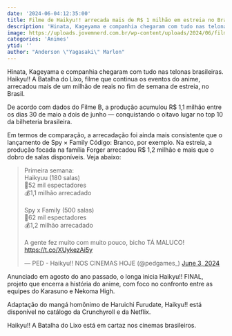 ```yaml
---
date: '2024-06-04:12:35:00'
title: Filme de Haikyu!! arrecada mais de R$ 1 milhão em estreia no Brasil
description: 'Hinata, Kageyama e companhia chegaram com tudo nas telonas brasileiras. Haikyu!! A Batalha do Lixo, filme que continua os eventos do anime, arrecadou mais de um milhão de reais no fim de semana de estreia, no Brasil.'
image: https://uploads.jovemnerd.com.br/wp-content/uploads/2024/06/filme_haikyu_brasil__0al942b.jpg
categories: 'Animes'
ytid: ''
author: "Anderson \"Yagasaki\" Marlon"
---
```


Hinata, Kageyama e companhia chegaram com tudo nas telonas brasileiras. Haikyu!! A Batalha do Lixo, filme que continua os eventos do anime, arrecadou mais de um milhão de reais no fim de semana de estreia, no Brasil.

De acordo com dados do Filme B, a produção acumulou R$ 1,1 milhão entre os dias 30 de maio a dois de junho — conquistando o oitavo lugar no top 10 da bilheteria brasileira.

Em termos de comparação, a arrecadação foi ainda mais consistente que o lançamento de Spy × Family Código: Branco, por exemplo. Na estreia, a produção focada na família Forger arrecadou R$ 1,2 milhão e mais que o dobro de salas disponíveis. Veja abaixo:

<blockquote class="twitter-tweet"><p lang="pt" dir="ltr">Primeira semana:<br>Haikyuu (180 salas)<br>🎫52 mil espectadores<br>💰1,1 milhão arrecadado<br><br>Spy x Family (500 salas)<br>🎫62 mil espectadores<br>💰1,2 milhão arrecadado<br><br>A gente fez muito com muito pouco, bicho TÁ MALUCO! <a href="https://t.co/XUykezAi5y">https://t.co/XUykezAi5y</a></p>&mdash; PED - Haikyu!! NOS CINEMAS HOJE (@pedgames_) <a href="https://twitter.com/pedgames_/status/1797686194966560860?ref_src=twsrc%5Etfw">June 3, 2024</a></blockquote> <script async src="https://platform.twitter.com/widgets.js" charset="utf-8"></script>

Anunciado em agosto do ano passado, o longa inicia Haikyu!! FINAL, projeto que encerra a história do anime, com foco no confronto entre as equipes do Karasuno e Nekoma High.

Adaptação do mangá homônimo de Haruichi Furudate, Haikyu!! está disponível no catálogo da Crunchyroll e da Netflix.

Haikyu!! A Batalha do Lixo está em cartaz nos cinemas brasileiros.
